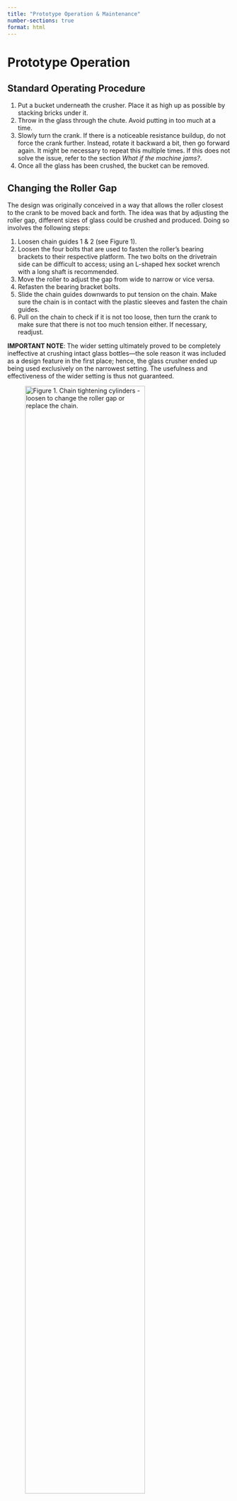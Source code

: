 ```yaml
---
title: "Prototype Operation & Maintenance"
number-sections: true
format: html
---
```


# Prototype Operation {#sec-operation}

## Standard Operating Procedure {#sec-sop}

1. Put a bucket underneath the crusher. Place it as high up as possible by stacking bricks under it.
2. Throw in the glass through the chute. Avoid putting in too much at a time.
3. Slowly turn the crank. If there is a noticeable resistance buildup, do not force the crank further. Instead, rotate it backward a bit, then go forward again. It might be necessary to repeat this multiple times. If this does not solve the issue, refer to the section *What if the machine jams?*.
4. Once all the glass has been crushed, the bucket can be removed.

## Changing the Roller Gap {#sec-changing-roller-gap}

The design was originally conceived in a way that allows the roller closest to the crank to be moved back and forth. The idea was that by adjusting the roller gap, different sizes of glass could be crushed and produced. Doing so involves the following steps:

1. Loosen chain guides 1 & 2 (see Figure 1).
2. Loosen the four bolts that are used to fasten the roller’s bearing brackets to their respective platform. The two bolts on the drivetrain side can be difficult to access; using an L-shaped hex socket wrench with a long shaft is recommended.
3. Move the roller to adjust the gap from wide to narrow or vice versa.
4. Refasten the bearing bracket bolts.
5. Slide the chain guides downwards to put tension on the chain. Make sure the chain is in contact with the plastic sleeves and fasten the chain guides.
6. Pull on the chain to check if it is not too loose, then turn the crank to make sure that there is not too much tension either. If necessary, readjust.

**IMPORTANT NOTE**: The wider setting ultimately proved to be completely ineffective at crushing intact glass bottles—the sole reason it was included as a design feature in the first place; hence, the glass crusher ended up being used exclusively on the narrowest setting. The usefulness and effectiveness of the wider setting is thus not guaranteed.

![Figure 1. Chain tightening cylinders - loosen to change the roller gap or replace the chain.](img/other_figures/chain_guides.png){width=80%}

# Prototype Maintenance {#sec-maintenance}

## Regular Maintenance {#sec-reg-maintenance}

Grease the chain and sprockets as needed to ensure a smooth operation.

At some point, it might additionally be necessary to replace one of the two 520 motorcycle chains or the chain guide sleeves. To do so, proceed as follows:

1. Loosen chain guides 1 & 2 (see Figure 1) and slide them upwards.
2. With the chain tension removed, the chain or the chain guide sleeves can be removed and replaced.
3. After the replacement is done, slide the chain guides back downwards to put tension on the chain. Make sure the chain is in contact with the plastic sleeves and fasten the chain guides.
4. Pull on the chain to check if it is not too loose, then turn the crank to make sure that there is not too much tension either. If necessary, readjust.

## What if the machine jams? {#sec-jam}

If something jams the machine, it usually suffices to reach into the crusher and remove the piece that is causing the jam by hand. Make sure that no other person is using the crusher in the meantime. If possible, firmly hold the crank with your free hand to make sure the rollers do not start moving on their own.

If the issue is not solvable by reaching in through the top, the top structure is designed to be removable. To do so, proceed as follows:

1. Remove the screw nut at the back.
2. Rotate the top upwards.
3. Once rotated, slide it off the two pins at the front and the top has been successfully removed.

![Figure 2. Procedure for removing the top.](img/other_figures/maintenance_opening.png){width=100%}

To put it back, follow the same procedure in reverse:

1. Place the front of the cover structure into the crusher and make sure the two hooks slide onto their respective pin.
2. Rotate the top’s rear down onto the screw.
3. Put the nut back onto the screw.

**Note**: It is possible to almost entirely disassemble the glass crusher, but it is highly recommended not to do so unless absolutely necessary.
